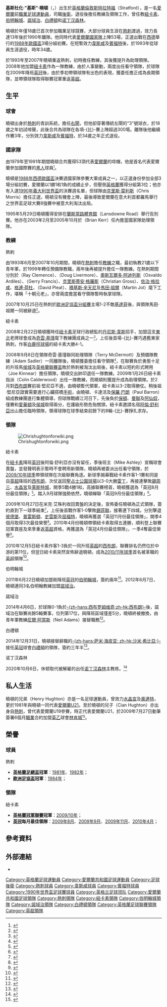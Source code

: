 {{noteTA|G1=EPL|G2=足球|G3=FAcup
|T=zh-hans:克里斯·休顿; zh-hk:基斯·曉頓;
|1=zh-hans:克里斯·休顿; zh-hk:基斯·曉頓;
|2=zh-hans:休顿; zh-hk:曉頓;
|3=zh-hans:克里斯托弗·"克里斯"·休顿; zh-hk:基斯杜化·"基斯"·曉頓;
|4=zh-hans:迈克·阿什利; zh-hk:米克·艾殊利;
|5=zh-hans:赫塔菲; zh-hk:基達菲;
|6=zh-hans:乔治·格拉汉姆; zh-hk:佐治·格拉咸;
|7=zh-hans:格伦·霍德尔; zh-hk:格連·荷杜;
|8=zh-hans:雅克·桑蒂尼; zh-hk:積基斯·辛天尼;
|9=zh-hans:马丁·约尔; zh-hk:馬田·祖爾;
|10=zh-hans:克里斯·莫里斯; zh-hk:基斯·摩里斯;
|11=zh-hans:布莱恩·卡尔; zh-hk:白賴仁·卡爾;
|12=zh-hans:雷·克莱门斯; zh-hk:雷·基文斯;
|13=zh-hans:道格·利维摩尔; zh-hk:道格·利華摩亞;
|14=zh-hans:奥斯瓦尔多·阿迪莱斯; zh-hk:奧斯華度·雅迪尼斯;
|15=zh-hans:加里·弗朗西斯; zh-hk:加利·法蘭西斯;
|16=zh-hans:克里斯蒂安·格罗斯; zh-hk:基斯蒂安·格羅斯;
|17=zh-hans:大卫·普利特; zh-hk:大衛·柏列;
|18=zh-hans:凯文·基冈; zh-hk:奇雲·基瑾;
|19=zh-hans:丹尼斯·怀斯; zh-hk:丹尼斯·韋斯;
|20=zh-hans:莱顿东方; zh-hk:奧連特;
|21=zh-hans:阿兰·希勒; zh-hk:阿倫·舒利亞;
|22=zh-hans:特里·麦克德莫特; zh-hk:泰利·麥達莫;
|23=zh-hans:乔·金尼尔; zh-hk:祖·堅尼亞;
|24=zh-hans:科林·卡尔德伍德; zh-hk:哥連·卡達活;
|25=zh-hans:卡尔德伍德; zh-hk:卡達活;
}}
{{Football manager infobox 
| playername          = 基斯·曉頓<br />''Chris Hughton''
| image               = Lewes 0 BHA 0 18 July 2015-1173 (19874711811).jpg
| fullname            = Christopher Hughton
| nickname            = 
| height              = 
| dateofbirth         = {{birth date and age|1958|12|11|df=y}}
| cityofbirth         = [[伦敦|倫敦]][[斯特拉特福|斯特拉特福]]
| countryofbirth      = [[英格兰|英格蘭]]
| currentclub         =
| position            = [[後衛_(足球)|右閘]]
| youthyears          = 
| youthclubs          = 
| years               = 1977–1990<br/>1990–1992<br/>1992–1993
| clubs               = [[托特纳姆热刺足球俱乐部|熱刺]]<br/>[[西汉姆联足球俱乐部|韋斯咸]]<br/>[[布伦特福德足球俱乐部|賓福特]]<br/>'''總計'''
| caps(goals)         = 297 (12)<br/>{{0}}33 {{0}}(0)<br/>{{0}}32 {{0}}(0)<br/>'''362 (12)'''
| nationalyears       = 1979–1991
| nationalteam        = [[愛爾蘭國家足球隊|愛爾蘭]]
| nationalcaps(goals) = {{0}}53 {{0}}(0)
| manageryears        = 1997<br/>2008<br/>2009<br/>2009–2010<br/>2011–2012<br/>2012–2014<br/>2014–2019<br/>2020–2021
| managerclubs        = [[托特纳姆热刺足球俱乐部|熱刺]]〈看守領隊〉<br/>[[纽卡斯尔联足球俱乐部|紐卡素]]〈看守領隊〉<br/>[[纽卡斯尔联足球俱乐部|紐卡素]]〈看守領隊〉<br/>[[纽卡斯尔联足球俱乐部|紐卡素]]<br/>[[伯明翰足球會|伯明翰城]]<br/>[[諾域治足球會|諾域治]]<br/>[[布莱顿足球俱乐部|白禮頓]]<br/>[[诺丁汉森林足球俱乐部|诺丁汉森林]]
}}
 
'''基斯杜化·"基斯"·曉頓'''（{{lang-en|'''Christopher "Chris" Hughton'''}}，{{bd|1958年|12月11日|catidx=Hughton, Chris}}）出生於[[英格兰|英格蘭]][[伦敦|倫敦]][[斯特拉特福|斯特拉特福]]（Stratford），是一名[[爱尔兰|愛爾蘭]]前[[職業|職業]][[足球|足球]][[运动员|運動員]]，司職[[後衛_(足球)|後衛]]，退役後擔任教練及領隊工作，曾任教[[纽卡斯尔联足球俱乐部|紐卡素]]、[[伯明翰足球會|伯明翰城]]、[[諾域治足球會|諾域治]]、[[布莱顿足球俱乐部|白禮頓]]和[[诺丁汉森林足球俱乐部|诺丁汉森林]]。

曉頓於年僅18歲已首次參加職業足球競賽，大部分球員生涯在[[托特纳姆热刺足球俱乐部|熱刺]]渡過，效力長達13年後於1990年離隊。他同時代表[[愛爾蘭國家足球隊|愛爾蘭國家隊]]上陣53場，正選出戰在[[西德|西德]]舉行的[[1988年欧洲足球锦标赛|1988年歐國盃]]3場分組初賽。在短暫效力[[西汉姆联足球俱乐部|韋斯咸]]及[[布伦特福德足球俱乐部|賓福特]]後，於1993年從球員生涯退役，時年34歲。

於1993年至2007年曉頓重返熱刺，初時擔任教練，其後獲提升為助理領隊。2008年他加盟[[纽卡斯尔联足球俱乐部|紐卡素]]作為一隊教練，由於人事變動，兩度出任看守領隊，於球隊在2009年降班[[英格蘭足球冠軍聯賽|英冠]]後，由於季初帶領球隊有出色的表現，獲委任擔正成為長期領隊，並帶領球隊取得聯賽冠軍重返[[英超|英超]]。

==生平==
===球會===
曉頓出身於[[托特纳姆热刺足球俱乐部|熱刺]]的青訓系統，擔任[[後衛_(足球)|右閘]]，但他卻穿著傳統左閘的"3"號球衣，於18歲之年初試啼聲，此後合共為球隊在各項-{比}-賽上陣超過300場。離隊後他繼續作賽3年，分別效力[[西汉姆联足球俱乐部|韋斯咸]]及[[布伦特福德足球俱乐部|賓福特]]，於34歲之年正式退役。 

===國家隊===
由1979年至1991年期間曉頓合共獲得53頂代表[[愛爾蘭國家足球隊|愛爾蘭]]的喼帽，他是首名代表愛爾蘭參加國際賽的[[黑人|黑人]]球員<small><ref>{{cite web |language=en |url=http://news.bbc.co.uk/sport1/hi/football/teams/n/newcastle_united/7259282.stm |title=Chris Hughton has witnessed a tumultuous first year at Newcastle |accessdate=2009-07-10 |date=2009-02-21 |publisher=Daily Telegraph |archive-date=2008-02-25 |archive-url=https://web.archive.org/web/20080225134631/http://news.bbc.co.uk/sport1/hi/football/teams/n/newcastle_united/7259282.stm |dead-url=no }}</ref></small>。

曉頓是[[1988年欧洲足球锦标赛|1988年西德歐國盃]]決賽週國家隊參賽大軍成員之一，以正選身份參加全部3場分組初賽，愛爾蘭以1勝1和1負的成績止步，但壓倒[[英格蘭足球代表隊|英格蘭]]獲得分組第3位；他亦有入選[[1990年世界盃足球賽|1990年義大利世界盃]]的決賽週名單，但球隊由[[克里斯·莫利斯|克里斯·莫利斯]]（Chris Morris）擔任正選，曉頓沒有機會上陣，最後導致愛爾蘭在意大利首都羅馬舉行之世界盃足球大賽8強賽中被意大利淘汰出局。
 
1995年5月29日曉頓獲得安排在[[蘭斯當路體育館|蘭斯當路體育館]]（Lansdowne Road）舉行告別賽。他亦在2003年2月至2005年10月於{{le|白賴仁·卡爾|Brian Kerr (Irish football manager)}}（Brian Kerr）任內擔當國家隊助理領隊。

===教練===
;熱刺
由1993年6月至2007年10月期間，曉頓在[[托特纳姆热刺足球俱乐部|熱刺]]擔任[[教練|教練]]之職，最初執教21歲以下青年軍，於1999年轉任預備隊教職，兩年後再被提升擔任一隊教練。在熱刺期間分別於{{le|雷·基文斯|Ray Clemence}}（Ray Clemence）、{{le|道格·利華摩亞|Doug Livermore}}（Doug Livermore）、[[奧斯瓦爾多·阿迪列斯|奧斯瓦爾多·阿迪列斯]]（Osvaldo Ardiles）、{{le|加利·法蘭西斯|Gerry Francis}}（Gerry Francis）、[[克里斯蒂安·格羅斯_(足球教練)|克里斯蒂安·格羅斯]]（Christian Gross）、[[佐治·格拉咸|佐治·格拉咸]]、[[格伦·霍德尔|格連·荷杜]]、{{le|大衛·柏列|David Pleat}}（David Pleat）、[[積基斯·辛天尼|積基斯·辛天尼]]及[[馬田·祖爾|馬田·祖爾]]（Martin Jol）麾下工作，堪稱「十朝元老」，亦曾兩度擔當看守領隊暫時執掌球隊。

2007年10月25日在熱刺於[[2007/08赛季欧洲联盟杯#分組賽|歐洲足協盃分組賽]]主場1-2不敵[[赫塔費足球俱樂部|基達菲]]後，與領隊馬田·祖爾一同被辭退<small><ref>{{cite news |language=en |title=Spurs confirm Jol sacking |url=http://www.skysports.com/story/0,19528,11095_2825048,00.html |publisher=Sky Sports |date=2007-10-25 |accessdate=2007-10-26 |archive-date=2016-03-03 |archive-url=https://web.archive.org/web/20160303221414/http://www.skysports.com/story/0,19528,11095_2825048,00.html |dead-url=no }}</ref></small>。

;紐卡素
2008年2月22日曉頓獲時任[[纽卡斯尔联足球俱乐部|紐卡素]]足球行政總監的[[丹尼斯·韋斯|丹尼斯·韋斯]]招手，加盟這支[[东北英格兰|東北]]老牌球會成為[[凯文·基冈|奇雲·基瑾]]麾下教練團成員之一<small><ref>{{cite news |language=en |url=http://news.bbc.co.uk/sport1/hi/football/teams/n/newcastle_united/7259282.stm |title=Hughton poised for Newcastle role |accessdate=2008-02-22 |date=2008-02-22 |publisher=[[英国广播公司|BBC]] Sport |archive-date=2008-02-25 |archive-url=https://web.archive.org/web/20080225134631/http://news.bbc.co.uk/sport1/hi/football/teams/n/newcastle_united/7259282.stm |dead-url=no }}</ref></small>，上任後首場-{比}-賽巧遇舊東家熱刺，作客[[白鹿徑球場|白鹿徑球場]]的紐卡素大勝4-1。

2008年9月8日在領隊奇雲·基瑾聯同助理領隊{{le|泰利·麥達莫|Terry McDermott}}（Terry McDermott）及預備隊教練{{le|亚当·萨德勒|Adam Sadler}}（Adam Sadler）一同離隊後，曉頓獲委擔任看守領隊<small><ref>{{cite news |language=en |title=Hughton handed Magpies reins |url=http://www.skysports.com/story/0,19528,11678_4117052,00.html |publisher=Sky Sports |date=2008-09-08 |accessdate=2008-09-08 |archive-date=2016-01-13 |archive-url=https://web.archive.org/web/20160113162708/http://www.skysports.com/story/0,19528,11678_4117052,00.html |dead-url=no }}</ref></small>，在聯賽負於勇態十足的升班馬[[赫尔城足球俱乐部|侯城]]及[[英格蘭聯賽盃|英格蘭聯賽盃]]敗於熱刺被淘汰出局後，紐卡素以短約形式聘用{{le|祖·堅尼亞|Joe Kinnear}}（Joe Kinnear）擔任領隊，曉頓交出帥印退任一隊教練。2009年1月26日紐卡素指派{{le|哥連·卡達活|Colin Calderwood}}（Colin Calderwood）出任一隊教練，而曉頓則獲提升成為助理領隊。於2月對[[西布罗姆维奇足球俱乐部|西布朗]]賽前祖·堅尼亞不適，由曉頓暫代領軍，紐卡素以3-2取得勝仗。稍後祖·堅尼亞證實需要進行心臟搭橋[[外科手術|手術]]，由曉頓、卡達活及[[保羅·巴朗|保羅·巴朗]]（Paul Barron）組成教練團進行集體領導，但球隊戰績江河日下，先後負於[[博尔顿足球俱乐部|保頓]]、[[曼徹斯特聯足球俱樂部|曼聯]]及[[阿森纳足球俱乐部|阿仙奴]]，僅賽和[[埃弗顿足球俱乐部|愛華頓]]及[[赫尔城足球俱乐部|侯城]]取得兩分，在護級形勢危殆關頭，紐卡素邀請名宿[[阿兰·希勒|阿倫·舒利亞]]出山擔任臨時領隊，領導球隊在球季結束前餘下的8輪-{比}-賽掙扎求存。

===領隊===
[[File:Chrishughtonforwiki.png|thumb]]
;紐卡素
在[[纽卡斯尔联足球俱乐部|紐卡素]]降班[[英格蘭足球冠軍聯賽|英冠]]後阿倫·舒利亞亦沒有留任，季後班主{{le|米克·艾殊利|Mike Ashley (businessman)}}（Mike Ashley）宣稱球會賣盤，並發聲明表示暫時不會聘用新領隊，曉頓再被委派出任看守領隊，於[[2009年至2010年英格蘭足球冠軍聯賽|2009/10年球季]]帶領球隊在次級聯賽角逐。新球季揭幕戰紐卡素作客1-1賽和同是自[[英格兰足球超级联赛|英超]]降班的[[西布罗姆维奇足球俱乐部|西布朗]]，次仗返回[[聖占士公園球場|聖占士公園球場]]以3-0大勝[[雷丁足球俱乐部|雷丁]]，再接連擊敗[[谢周三足球俱乐部|錫周三]]、[[水晶宫足球俱乐部|水晶宮]]及[[莱斯特城足球俱乐部|莱斯特城]]，開季5戰4勝1和，高據聯賽榜首，曉頓獲選為「英冠8月份最佳領隊」<small><ref>{{cite news |language=en |url=http://news.bbc.co.uk/sport2/hi/football/8252347.stm |title=Ameobi and Hughton clinch awards |publisher=[[英国广播公司|BBC]] Sport |date=2009-09-12 |accessdate=2009-12-08 |archive-date=2009-09-18 |archive-url=https://web.archive.org/web/20090918124456/http://news.bbc.co.uk/sport2/hi/football/8252347.stm |dead-url=no }}</ref></small>。踏入9月球隊強勢依然，曉頓蟬聯「英冠9月份最佳領隊」<small><ref>{{cite news |language=en |url=http://news.bbc.co.uk/sport2/hi/football/teams/c/coventry_city/8290036.stm |title=Best awarded player of the month |publisher=[[英国广播公司|BBC]] Sport |date=2009-10-05 |accessdate=2009-12-08 |archive-date=2020-04-15 |archive-url=https://web.archive.org/web/20200415071908/http://news.bbc.co.uk/sport2/hi/football/teams/c/coventry_city/8290036.stm |dead-url=no }}</ref></small>。 

2009年10月27日在米克·艾殊利收回賣盤的決定後，宣佈委任曉頓為正式領隊，簽約直到下一球季結束<small><ref>{{cite news |language=en |url=http://news.bbc.co.uk/sport2/hi/football/teams/n/newcastle_united/8315175.stm |title=Newcastle confirm Hughton as boss |date=2009-10-27 |work=[[英国广播公司|BBC]] Sport |accessdate=2009-12-08 |archive-date=2019-03-06 |archive-url=https://web.archive.org/web/20190306112030/http://news.bbc.co.uk/sport2/hi/football/teams/n/newcastle_united/8315175.stm |dead-url=no }}</ref></small>，上任後首戰作客1-0擊敗[[谢菲尔德联足球俱乐部|錫菲聯]]，接著連下四城，分別擊退[[彼得伯勒联足球俱乐部|彼德堡]]、[[普雷斯顿足球俱乐部|普雷斯頓]]、[[斯旺西城足球俱乐部|史雲斯]]及[[沃特福德足球俱乐部|屈福特]]，曉頓再獲選「英冠11月份最佳領隊」，開季4個月取得3次最佳榮譽<small><ref>{{cite news |language=en |url=http://news.bbc.co.uk/sport2/hi/football/eng_div_1/8398111.stm |title=Chris Hughton, Lee Clark and Ronnie Moore win awards |publisher=[[英国广播公司|BBC]] Sport |date=2009-12-06 |accessdate=2009-12-08 |archive-date=2020-05-03 |archive-url=https://web.archive.org/web/20200503031408/http://news.bbc.co.uk/sport2/hi/football/eng_div_1/8398111.stm |dead-url=no }}</ref></small>。2010年4月份曉頓帶領紐卡素取得五連勝，順利登上聯賽冠軍寶座及來季重返[[英超|英超]]資格，再獲選為「英冠4月份最佳領隊」，一季4奪最佳榮譽<small><ref>{{cite news |language=en |url=http://www.skysports.com/story/0,19528,11688_6127659,00.html |title=Hughton takes April award |publisher=Sky Sports |date=2010-05-01 |accessdate=2010-05-02 |archive-date=2016-03-09 |archive-url=https://web.archive.org/web/20160309152216/http://www.skysports.com/story/0,19528,11688_6127659,00.html |dead-url=no }}</ref></small>。

2010年12月5日紐卡素作客1-3負於一同升班[[英超|英超]]的[[西布罗姆维奇足球俱乐部|西布朗]]，聯賽排名仍然位於中游的第11位，但翌日紐卡素突然宣佈辭退曉頓，成為[[2010年至2011年英格蘭超級聯賽|2010/11年球季]]首名被革職的[[英超|英超]]領隊<ref>{{cite news |language=en |url=http://news.bbc.co.uk/sport2/hi/football/teams/n/newcastle_united/9261212.stm |title=Boss Chris Hughton sacked by Newcastle United |publisher=''[[BBC_Sport|BBC Sport]]'' |date=2010-12-06 |accessdate=2010-12-07 |archive-date=2017-09-01 |archive-url=https://web.archive.org/web/20170901180544/http://news.bbc.co.uk/sport1/hi/football/teams/n/newcastle_united/9261212.stm |dead-url=no }}</ref>。

;伯明翰城
2011年6月22日曉頓加盟剛降班[[英冠|英冠]]的[[伯明翰足球會|伯明翰城]]，簽約兩年<ref>{{cite news |language=en |url=http://news.bbc.co.uk/sport2/hi/football/13869554.stm |title=Birmingham appoint Chris Hughton as their new manager |publisher=''[[BBC_Sport|BBC Sport]]'' |date=2011-06-22 |accessdate=2011-06-23 |archive-date=2011-06-22 |archive-url=https://web.archive.org/web/20110622112224/http://news.bbc.co.uk/sport2/hi/football/13869554.stm |dead-url=no }}</ref>。2012年6月7日，曉頓連同3名伯明翰教練加盟[[諾域治足球會|諾域治]]。

; 諾域治
2014年4月6日，於球隊0-1負於[[西布罗姆维奇足球俱乐部|-{zh-hans:西布罗姆维奇;zh-hk:西布朗}-]]後，諾域治在聯賽尚餘5輪賽事，位列第17位，與降班區域僅差5分，曉頓終被撤換，由青年軍教練[[尼爾·阿當斯|尼爾·阿當斯]]（Neil Adams）接替職務<ref>{{citenews |language=en |url=http://www.bbc.com/sport/0/football/26916661 |title=Chris Hughton: Norwich sack manager and appoint Neil Adams |work=''[[BBC_Sport|BBC Sport]]'' |date=2014-04-06 |accessdate=2014-04-09 |archive-date=2014-04-08 |archive-url=https://web.archive.org/web/20140408205201/http://www.bbc.com/sport/0/football/26916661 |dead-url=no }}</ref>。

; 白禮頓
2014年12月31日，曉頓接替辭職的[[萨米·海皮亚|-{zh-hans:萨米·海皮亚; zh-hk:沙米·希比亞;}-]]接任[[英冠|英冠]]球會[[布莱顿足球俱乐部|白禮頓]]的領隊，簽約三年半<ref name="Chris Hughton">{{citenews |language = en |url = http://www.bbc.com/sport/0/football/30640697 |title = Chris Hughton named new Brighton & Hove Albion manager |work = ''[[BBC_Sport|BBC Sport]]'' |date = 2014-12-31 |accessdate = 2014-12-31 |archive-date = 2015-09-24 |archive-url = https://web.archive.org/web/20150924215359/http://www.bbc.com/sport/0/football/30640697 |dead-url = no }}</ref>。

; 诺丁汉森林
2020年10月6日，休顿取代被解雇的{{le|薩布里·拉穆奇|Sabri Lamouchi}}出任[[诺丁汉森林|诺丁汉森林]]主教练。<ref>{{cite web|url=https://www.theguardian.com/football/2020/oct/06/nottingham-forest-sack-sabri-lamouchi-as-manager-after-terrible-start-to-season|title=Nottingham Forest hire Chris Hughton following sacking of Sabri Lamouchi|website=The Guardian|date=6 October 2020|accessdate=6 October 2020|archive-date=2020-12-18|archive-url=https://web.archive.org/web/20201218220021/https://www.theguardian.com/football/2020/oct/06/nottingham-forest-sack-sabri-lamouchi-as-manager-after-terrible-start-to-season|dead-url=no}}</ref>

==私人生活==
曉頓的兄弟{{le|亨利·曉頓|Henry Hughton|亨利}}（Henry Hughton）亦是一名足球運動員，曾效力[[水晶宫足球俱乐部|水晶宮]]及[[莱顿东方足球俱乐部|奧連特]]，更於1981年與曉頓一同代表[[愛爾蘭21歲以下國家足球隊|愛爾蘭U21]]。至於曉頓的兒子{{le|西安·休顿|Cian Hughton|西安}}（Cian Hughton）亦出身自[[托特纳姆热刺足球俱乐部|熱刺]]，曾代表愛爾蘭U19參賽，時正代表愛爾蘭U21，於2009年7月27日動筆簽署6個月[[職業|職業]]合約加盟[[英格蘭足球乙級聯賽|英乙]]球會[[林肯城足球俱乐部|林肯城]]<small><ref>{{cite news |language=en |url=http://www.football.co.uk/lincoln_city/hughton_handed_red_imps_deal_289566.shtml |title=HUGHTON HANDED RED IMPS DEAL |publisher=football.co.uk |date=2009-07-27 |accessdate=2009-12-08 |archive-date=2016-03-05 |archive-url=https://web.archive.org/web/20160305072134/http://www.football.co.uk/lincoln_city/hughton_handed_red_imps_deal_289566.shtml |dead-url=no }}</ref></small>。

==榮譽==
===球員===
;熱刺
*'''[[英格蘭足總盃|英格蘭足總盃]]冠軍'''：[[1980-81球季英格蘭足總盃|1981年]]、[[1981-82球季英格蘭足總盃|1982年]]；
*'''[[歐洲足協盃|歐洲足協盃]]冠軍'''：[[1983–84年歐洲足協盃|1984年]]；

===領隊===
;紐卡素
*'''[[英格蘭足球冠軍聯賽|英格蘭冠軍聯賽]]冠軍'''：[[2009年至2010年英格蘭足球冠軍聯賽|2009/10年]]；
*'''[[英格蘭足球冠軍聯賽|英冠]]每月最佳領隊'''：[[2009年至2010年英格蘭足球冠軍聯賽#每月最佳領隊|2009年8月]]、[[2009年至2010年英格蘭足球冠軍聯賽#每月最佳領隊|2009年9月]]、[[2009年至2010年英格蘭足球冠軍聯賽#每月最佳領隊|2009年11月]]、[[2009年至2010年英格蘭足球冠軍聯賽#每月最佳領隊|2010年4月]]；

==參考資料==
{{reflist}}

==外部連結==
*{{soccerbase|id=3707|name=基斯·曉頓}}

{{熱刺領隊}}
{{諾域治領隊}}
{{諾定咸森林領隊}}
{{1990年世界盃足球賽愛爾蘭參賽名單}}

{{DEFAULTSORT:Hughton, Chris}}
[[Category:英格蘭足球運動員|Category:英格蘭足球運動員]]
[[Category:愛爾蘭共和國足球運動員|Category:愛爾蘭共和國足球運動員]]
[[Category:足球後衛|Category:足球後衛]]
[[Category:熱刺球員|Category:熱刺球員]]
[[Category:韋斯咸球員|Category:韋斯咸球員]]
[[Category:賓福特球員|Category:賓福特球員]]
[[Category:1990年世界盃足球賽球員|Category:1990年世界盃足球賽球員]]
[[Category:英格兰足球领队|Category:英格兰足球领队]]
[[Category:愛爾蘭共和國足球領隊|Category:愛爾蘭共和國足球領隊]]
[[Category:熱刺領隊|Category:熱刺領隊]]
[[Category:紐卡素領隊|Category:紐卡素領隊]]
[[Category:伯明翰城領隊|Category:伯明翰城領隊]]
[[Category:諾域治領隊|Category:諾域治領隊]]
[[Category:白禮頓領隊|Category:白禮頓領隊]]
[[Category:英格蘭足球聯賽領隊|Category:英格蘭足球聯賽領隊]]
[[Category:英超領隊|Category:英超領隊]]